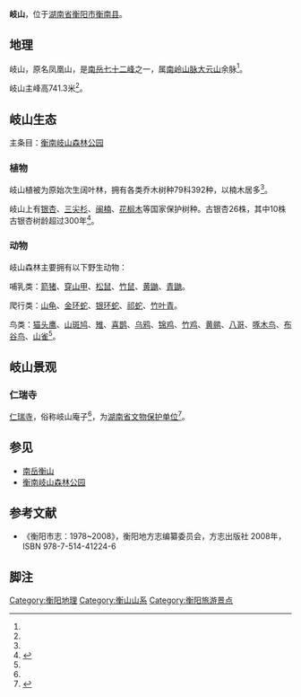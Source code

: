 {{otheruses}}
'''岐山'''，位于[[湖南省|湖南省]][[衡阳市|衡阳市]][[衡南县|衡南县]]。

== 地理 ==
岐山，原名凤凰山，是[[南岳七十二峰|南岳七十二峰]]之一，属[[南岭|南岭山脉]][[大云山|大云山]]余脉<ref name=":0" />。

岐山主峰高741.3米<ref name=":0" />。

== 岐山生态 ==
主条目：[[衡南岐山森林公园|衡南岐山森林公园]]

=== 植物 ===
岐山植被为原始次生阔叶林，拥有各类乔木树种79科392种，以楠木居多<ref name=":0" />。

岐山上有[[银杏|银杏]]、[[三尖杉|三尖杉]]、[[闽楠|闽楠]]、[[花榈木|花榈木]]等国家保护树种。古银杏26株，其中10株古银杏树龄超过300年<ref name=":0">{{Cite book|title=《衡阳市志：1978~2008》|last=|first=|publisher=方志出版社|year=2008年|isbn=9787514412246|location=|page=1254|pages=|chapter=第十五编 农业和农村经济}}</ref>。

=== 动物 ===
岐山森林主要拥有以下野生动物：

哺乳类：[[豪豬|箭猪]]、[[穿山甲|穿山甲]]、[[松鼠|松鼠]]、[[竹鼠屬|竹鼠]]、[[黄鼬|黄鼬]]、[[黃喉貂|青鼬]]。

爬行类：[[山龟|山龟]]、[[金環蛇|金环蛇]]、[[銀環蛇|银环蛇]]、[[尖吻蝮|祁蛇]]、[[竹葉青|竹叶青]]。

鸟类：[[貓頭鷹|猫头鹰]]、[[山斑鸠|山斑鸠]]、[[雉|雉]]、[[喜鹊|喜鹊]]、[[乌鸦|乌鸦]]、[[锦鸡属|锦鸡]]、[[曲江_(南盘江)|竹鸡]]、[[黄鹂科|黄鹂]]、[[八哥|八哥]]、[[啄木鸟科|啄木鸟]]、[[大杜鹃|布谷鸟]]、[[山雀|山雀]]<ref name=":0" />。

== 岐山景观 ==

=== 仁瑞寺 ===
[[岐山仁瑞寺|仁瑞寺]]，俗称岐山庵子<ref name=":0" />，为[[湖南省文物保护单位|湖南省文物保护单位]]<ref>{{Cite web|url=http://www.hnwhyc.com/info/infodetail.action?ret=newscenter&pcolumnid=4CDE4A75F50D4144BA62AAD453F221A8&columnid=60048C7482B74AB09704E10DCB6B8685&id=3FFD852A72C146B4A17A53E84D6109EB|title=湖南省省级文物保护单位名录（第一批～第九批）|accessdate=2017年2月4日|author=湖南省文物局|date=2014年6月23日|publisher=|archive-url=https://web.archive.org/web/20150509231158/http://www.hnwhyc.com/info/infodetail.action?ret=newscenter&pcolumnid=4CDE4A75F50D4144BA62AAD453F221A8&columnid=60048C7482B74AB09704E10DCB6B8685&id=3FFD852A72C146B4A17A53E84D6109EB|archive-date=2015年5月9日|dead-url=yes}}</ref>。

== 参见 ==
* [[衡山|南岳衡山]]
* [[衡南岐山森林公园|衡南岐山森林公园]]

== 参考文献 ==
* 《衡阳市志：1978~2008》，衡阳地方志编纂委员会，方志出版社 2008年，ISBN 978-7-514-41224-6

== 脚注 ==
{{Reflist|2}}
[[Category:衡阳地理|Category:衡阳地理]]
[[Category:衡山山系|Category:衡山山系]]
[[Category:衡阳旅游景点|Category:衡阳旅游景点]]